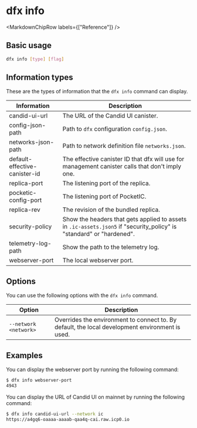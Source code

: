 
# dfx info

<MarkdownChipRow labels={["Reference"]} />

## Basic usage

``` bash
dfx info [type] [flag]
```

## Information types

These are the types of information that the `dfx info` command can display.

| Information                   | Description                                                                                                          |
|-------------------------------|----------------------------------------------------------------------------------------------------------------------|
| candid-ui-url                 | The URL of the Candid UI canister.                                                                                   |
| config-json-path              | Path to `dfx` configuration `config.json`.                                                                             |
| networks-json-path            | Path to network definition file `networks.json`.                                                                     |
| default-effective-canister-id | The effective canister ID that dfx will use for management canister calls that don't imply one.                      |
| replica-port                  | The listening port of the replica.                                                                                   |
| pocketic-config-port          | The listening port of PocketIC.                                                                                      |
| replica-rev                   | The revision of the bundled replica.                                                                                 |
| security-policy               | Show the headers that gets applied to assets in `.ic-assets.json5` if "security_policy" is "standard" or "hardened". |
| telemetry-log-path            | Show the path to the telemetry log.                                                                                  |
| webserver-port                | The local webserver port.                                                                                            |

## Options

You can use the following options with the `dfx info` command.

| Option                | Description                                                                                            |
|-----------------------|--------------------------------------------------------------------------------------------------------|
| `--network <network>` | Overrides the environment to connect to. By default, the local development environment is used. |

## Examples

You can display the webserver port by running the following command:

``` bash
$ dfx info webserver-port
4943
```

You can display the URL of Candid UI on mainnet by running the following command:

``` bash
$ dfx info candid-ui-url --network ic
https://a4gq6-oaaaa-aaaab-qaa4q-cai.raw.icp0.io
```
